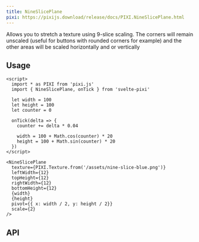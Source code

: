 ```yaml
---
title: NineSlicePlane
pixi: https://pixijs.download/release/docs/PIXI.NineSlicePlane.html
---
```


Allows you to stretch a texture using 9-slice scaling. The corners will remain unscaled (useful for buttons with rounded corners for example) and the other areas will be scaled horizontally and or vertically

## Usage

```svelte live
<script>
  import * as PIXI from 'pixi.js'
  import { NineSlicePlane, onTick } from 'svelte-pixi'

  let width = 100
  let height = 100
  let counter = 0

  onTick(delta => {
    counter += delta * 0.04

    width = 100 + Math.cos(counter) * 20
    height = 100 + Math.sin(counter) * 20
  })
</script>

<NineSlicePlane
  texture={PIXI.Texture.from('/assets/nine-slice-blue.png')}
  leftWidth={12}
  topHeight={12}
  rightWidth={12}
  bottomHeight={12}
  {width}
  {height}
  pivot={{ x: width / 2, y: height / 2}}
  scale={2}
/>
```

## API

<ComponentAPI component="NineSlicePane.svelte" />